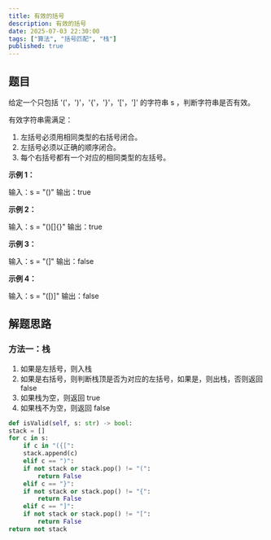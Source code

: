 ```yaml
---
title: 有效的括号
description: 有效的括号
date: 2025-07-03 22:30:00
tags: ["算法", "括号匹配", "栈"]
published: true
---
```

## 题目

给定一个只包括 '\('，'\)'，'\{'，'\}'，'\['，'\]' 的字符串 s ，判断字符串是否有效。

有效字符串需满足：

1. 左括号必须用相同类型的右括号闭合。
2. 左括号必须以正确的顺序闭合。
3. 每个右括号都有一个对应的相同类型的左括号。

**示例 1：**

输入：s = "()"
输出：true

**示例 2：**

输入：s = "()[]{}"
输出：true

**示例 3：**

输入：s = "(]"
输出：false

**示例 4：**

输入：s = "([)]"
输出：false

## 解题思路
### 方法一：栈
1. 如果是左括号，则入栈
2. 如果是右括号，则判断栈顶是否为对应的左括号，如果是，则出栈，否则返回 false
3. 如果栈为空，则返回 true
4. 如果栈不为空，则返回 false

```python showLineNumbers
def isValid(self, s: str) -> bool:
stack = []
for c in s:
    if c in "({[":
    stack.append(c)
    elif c == ")":
    if not stack or stack.pop() != "(":
        return False
    elif c == "}":
    if not stack or stack.pop() != "{":
        return False
    elif c == "]":
    if not stack or stack.pop() != "[":
        return False
return not stack
```